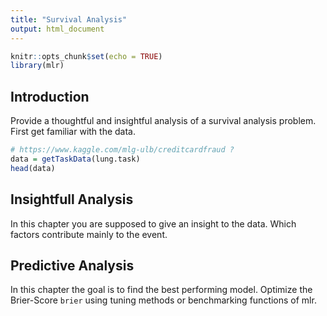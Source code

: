 ```yaml
---
title: "Survival Analysis"
output: html_document
---
```


```r
knitr::opts_chunk$set(echo = TRUE)
library(mlr)
```

## Introduction

Provide a thoughtful and insightful analysis of a survival analysis problem.
First get familiar with the data.

```r
# https://www.kaggle.com/mlg-ulb/creditcardfraud ?
data = getTaskData(lung.task)
head(data)
```

## Insightfull Analysis

In this chapter you are supposed to give an insight to the data.
Which factors contribute mainly to the event.

## Predictive Analysis

In this chapter the goal is to find the best performing model.
Optimize the Brier-Score `brier` using tuning methods or benchmarking functions of mlr.